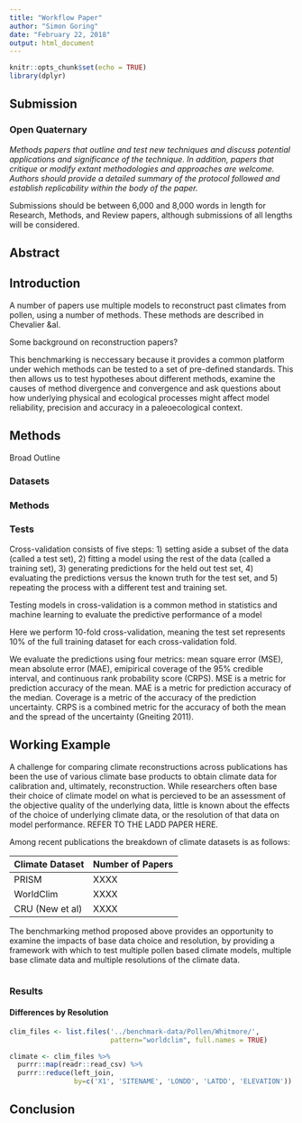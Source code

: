 ```yaml
---
title: "Workflow Paper"
author: "Simon Goring"
date: "February 22, 2018"
output: html_document
---
```


```r
knitr::opts_chunk$set(echo = TRUE)
library(dplyr)
```

## Submission

### Open Quaternary

*Methods papers that outline and test new techniques and discuss potential applications and significance of the technique. In addition, papers that critique or modify extant methodologies and approaches are welcome. Authors should provide a detailed summary of the protocol followed and establish replicability within the body of the paper.*

Submissions should be between 6,000 and 8,000 words in length for Research, Methods, and Review papers, although submissions of all lengths will be considered.

## Abstract


## Introduction

A number of papers use multiple models to reconstruct past climates from pollen, using a number of methods.  These methods are described in Chevalier &al.

Some background on reconstruction papers?

This benchmarking is neccessary because it provides a common platform under wehich methods can be tested to a set of pre-defined standards.  This then allows us to test hypotheses about different methods, examine the causes of method divergence and convergence and ask questions about how underlying physical and ecological processes might affect model reliability, precision and accuracy in a paleoecological context.

## Methods

Broad Outline

### Datasets


### Methods

### Tests
Cross-validation consists of five steps: 1) setting aside a subset of the data (called a test set), 2) fitting a model using the rest of the data (called a training set), 3) generating predictions for the held out test set, 4) evaluating the predictions versus the known truth for the test set, and 5) repeating the process with a different test and training set.

Testing models in cross-validation is a common method in statistics and machine learning to evaluate the predictive performance of a model

Here we perform 10-fold cross-validation, meaning the test set represents 10% of the full training dataset for each cross-validation fold. 

We evaluate the predictions using four metrics: mean square error (MSE), mean absolute error (MAE), emipirical coverage of the 95% credible interval, and continuous rank probability score (CRPS). MSE is a metric for prediction accuracy of the mean. MAE is a metric for prediction accuracy of the median. Coverage is a metric of the accuracy of the prediction uncertainty. CRPS is a combined metric for the accuracy of both the mean and the spread of the uncertainty (Gneiting 2011). 

## Working Example

A challenge for comparing climate reconstructions across publications has been the use of various climate base products to obtain climate data for calibration and, ultimately, reconstruction.  While researchers often base their choice of climate model on what is percieved to be an assessment of the objective quality of the underlying data, little is known about the effects of the choice of underlying climate data, or the resolution of that data on model performance.  REFER TO THE LADD PAPER HERE.

Among recent publications the breakdown of climate datasets is as follows:

| Climate Dataset |  Number of Papers |
| --------------- | ----------------- |
| PRISM           |        XXXX       |
| WorldClim       |        XXXX       |
| CRU (New et al) |        XXXX       |


The benchmarking method proposed above provides an opportunity to examine the impacts of base data choice and resolution, by providing a framework with which to test multiple pollen based climate models, multiple base climate data and multiple resolutions of the climate data.

```r

```
### Results

#### Differences by Resolution

```r
clim_files <- list.files('../benchmark-data/Pollen/Whitmore/',
                         pattern="worldclim", full.names = TRUE)

climate <- clim_files %>% 
  purrr::map(readr::read_csv) %>% 
  purrr::reduce(left_join, 
                by=c('X1', 'SITENAME', 'LONDD', 'LATDD', 'ELEVATION'))

```

## Conclusion

